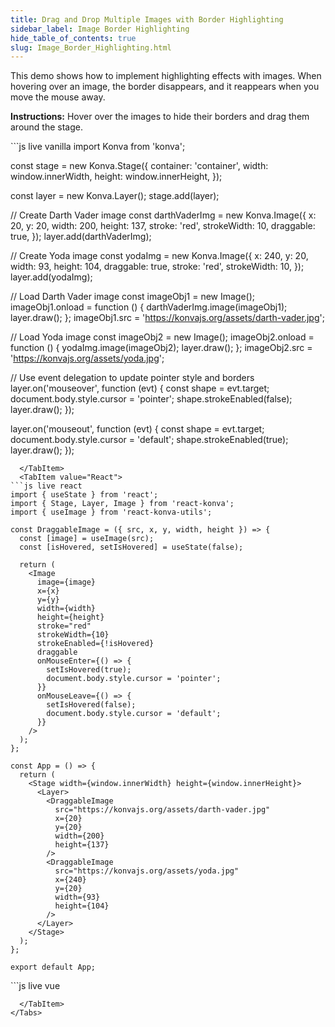 ```yaml
---
title: Drag and Drop Multiple Images with Border Highlighting
sidebar_label: Image Border Highlighting
hide_table_of_contents: true
slug: Image_Border_Highlighting.html
---
```


This demo shows how to implement highlighting effects with images. When hovering over an image, the border disappears, and it reappears when you move the mouse away.

**Instructions:** Hover over the images to hide their borders and drag them around the stage.


<Tabs>
  <TabItem value="Vanilla" default>
```js live vanilla
import Konva from 'konva';

const stage = new Konva.Stage({
  container: 'container',
  width: window.innerWidth,
  height: window.innerHeight,
});

const layer = new Konva.Layer();
stage.add(layer);

// Create Darth Vader image
const darthVaderImg = new Konva.Image({
  x: 20,
  y: 20,
  width: 200,
  height: 137,
  stroke: 'red',
  strokeWidth: 10,
  draggable: true,
});
layer.add(darthVaderImg);

// Create Yoda image
const yodaImg = new Konva.Image({
  x: 240,
  y: 20,
  width: 93,
  height: 104,
  draggable: true,
  stroke: 'red',
  strokeWidth: 10,
});
layer.add(yodaImg);

// Load Darth Vader image
const imageObj1 = new Image();
imageObj1.onload = function () {
  darthVaderImg.image(imageObj1);
  layer.draw();
};
imageObj1.src = 'https://konvajs.org/assets/darth-vader.jpg';

// Load Yoda image
const imageObj2 = new Image();
imageObj2.onload = function () {
  yodaImg.image(imageObj2);
  layer.draw();
};
imageObj2.src = 'https://konvajs.org/assets/yoda.jpg';

// Use event delegation to update pointer style and borders
layer.on('mouseover', function (evt) {
  const shape = evt.target;
  document.body.style.cursor = 'pointer';
  shape.strokeEnabled(false);
  layer.draw();
});

layer.on('mouseout', function (evt) {
  const shape = evt.target;
  document.body.style.cursor = 'default';
  shape.strokeEnabled(true);
  layer.draw();
});
```
  </TabItem>
  <TabItem value="React">
```js live react
import { useState } from 'react';
import { Stage, Layer, Image } from 'react-konva';
import { useImage } from 'react-konva-utils';

const DraggableImage = ({ src, x, y, width, height }) => {
  const [image] = useImage(src);
  const [isHovered, setIsHovered] = useState(false);
  
  return (
    <Image
      image={image}
      x={x}
      y={y}
      width={width}
      height={height}
      stroke="red"
      strokeWidth={10}
      strokeEnabled={!isHovered}
      draggable
      onMouseEnter={() => {
        setIsHovered(true);
        document.body.style.cursor = 'pointer';
      }}
      onMouseLeave={() => {
        setIsHovered(false);
        document.body.style.cursor = 'default';
      }}
    />
  );
};

const App = () => {
  return (
    <Stage width={window.innerWidth} height={window.innerHeight}>
      <Layer>
        <DraggableImage
          src="https://konvajs.org/assets/darth-vader.jpg"
          x={20}
          y={20}
          width={200}
          height={137}
        />
        <DraggableImage
          src="https://konvajs.org/assets/yoda.jpg"
          x={240}
          y={20}
          width={93}
          height={104}
        />
      </Layer>
    </Stage>
  );
};

export default App;
```
  </TabItem>
  <TabItem value="Vue">
```js live vue
<template>
  <v-stage :config="stageConfig">
    <v-layer ref="layerRef">
      <v-image
        v-for="(img, index) in images"
        :key="index"
        :config="getImageConfig(img, index)"
        @mouseenter="handleMouseEnter(index)"
        @mouseleave="handleMouseLeave(index)"
      />
    </v-layer>
  </v-stage>
</template>

<script setup>
import { ref, onMounted, computed } from 'vue';

const stageConfig = {
  width: window.innerWidth,
  height: window.innerHeight
};

const layerRef = ref(null);
const hoveredIndex = ref(null);
const loadedImages = ref({});

// Define image data
const images = ref([
  {
    src: 'https://konvajs.org/assets/darth-vader.jpg',
    x: 20,
    y: 20,
    width: 200,
    height: 137
  },
  {
    src: 'https://konvajs.org/assets/yoda.jpg',
    x: 240,
    y: 20,
    width: 93,
    height: 104
  }
]);

// Load images
onMounted(() => {
  images.value.forEach((img, index) => {
    const imageObj = new Image();
    imageObj.onload = () => {
      loadedImages.value = {
        ...loadedImages.value,
        [index]: imageObj
      };
    };
    imageObj.src = img.src;
  });
});

// Get configuration for each image
const getImageConfig = (img, index) => {
  const isHovered = hoveredIndex.value === index;
  
  return {
    image: loadedImages.value[index],
    x: img.x,
    y: img.y,
    width: img.width,
    height: img.height,
    stroke: 'red',
    strokeWidth: 10,
    strokeEnabled: !isHovered,
    draggable: true
  };
};

// Mouse event handlers
const handleMouseEnter = (index) => {
  hoveredIndex.value = index;
  document.body.style.cursor = 'pointer';
};

const handleMouseLeave = () => {
  hoveredIndex.value = null;
  document.body.style.cursor = 'default';
};
</script>
```
  </TabItem>
</Tabs> 